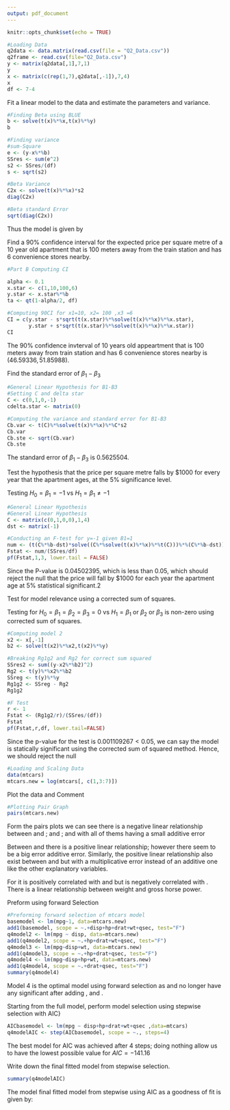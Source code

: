 ```yaml
---
output: pdf_document
---
```


```r
knitr::opts_chunk$set(echo = TRUE)
```

\textbf{Question 2:}
```r
#Loading Data
q2data <- data.matrix(read.csv(file = "Q2_Data.csv"))
q2frame <- read.csv(file="Q2_Data.csv")
y <- matrix(q2data[,1],7,1)
y
x <- matrix(c(rep(1,7),q2data[,-1]),7,4)
x
df <- 7-4
```

\textbf{a:} Fit a linear model to the data and estimate the parameters and variance.

```r
#Finding Beta using BLUE
b <- solve(t(x)%*%x,t(x)%*%y)
b

#Finding variance
#sum-Square
e <- (y-x%*%b)
SSres <- sum(e^2)
s2 <- SSres/(df)
s <- sqrt(s2)

#Beta Variance
C2x <- solve(t(x)%*%x)*s2
diag(C2x)

#Beta standard Error
sqrt(diag(C2x))
```

Thus the model is given by
\begin{tabular}{l l l l l}
$y=$&$54.776606226$&$-0.389598784X_1$&$-0.001973937X_2$ &$-0.242767764X_3$\\
 &$(4.4325965)$ &$(0.1838062)$&$(0.0027075)$&$(0.4324485)$ \\
\end{tabular}

\vspace{0.2cm}
\noindent \textbf{b. }Find a 90\% confidence interval for the expected price per square metre of a 10 year old apartment that is 100 meters away from the train station and has 6 convenience stores nearby.

```r
#Part B Computing CI

alpha <- 0.1
x.star <- c(1,10,100,6)
y.star <- x.star%*%b
ta <- qt(1-alpha/2, df)

#Computing 90CI for x1=10, x2= 100 ,x3 =6
CI = c(y.star - s*sqrt(t(x.star)%*%solve(t(x)%*%x)%*%x.star),
       y.star + s*sqrt(t(x.star)%*%solve(t(x)%*%x)%*%x.star))
CI
```

The 90% confidence invterval of 10 years old appeartment that is 100 meters away from train station and has 6 convenience stores nearby is $(46.59336,51.85988)$. \

\vspace{0.2cm}

\noindent \textbf{c. } Find the standard error of $\beta_1-\beta_3$

```r
#General Linear Hypothesis for B1-B3
#Setting C and delta star
C <- c(0,1,0,-1)
cdelta.star <- matrix(0)

#Computing the variance and standard error for B1-B3
Cb.var <- t(C)%*%solve(t(x)%*%x)%*%C*s2
Cb.var
Cb.ste <- sqrt(Cb.var)
Cb.ste
```
The standard error of $\beta_1-\beta_3$ is 0.5625504.

\vspace{0.2cm}
\noindent \textbf{d. }Test the hypothesis that the price per square metre falls by \$1000 for every year that the
apartment ages, at the 5\% significance level.

Testing $H_0=\beta_1=-1$ vs $H_1=\beta_1 \neq -1$

```r
#General Linear Hypothesis
#General Linear Hypothesis
C <- matrix(c(0,1,0,0),1,4)
dst <- matrix(-1)

#Conducting an F-test for y=-1 given B1=1
num <- (t(C%*%b-dst)*solve((C%*%solve(t(x)%*%x)%*%t(C)))%*%(C%*%b-dst))
Fstat <- num/(SSres/df)
pf(Fstat,1,3, lower.tail = FALSE)
```

\noindent Since the P-value is 0.04502395, which is less than 0.05, which should reject the null that the price will fall by \$1000 for each year the apartment age at 5\% statistical significant.2

\vspace{0.2cm}
\noindent \textbf{e.} Test for model relevance using a corrected sum of squares.


Testing for $H_0=\beta_1=\beta_2=\beta_3=0$ vs $H_1= \beta_1$ or $\beta_2$ or $\beta_3$ is non-zero using corrected sum of squares.

```r
#Computing model 2
x2 <- x[,-1]
b2 <- solve(t(x2)%*%x2,t(x2)%*%y)

#Breaking Rg1g2 and Rg2 for correct sum squared
SSres2 <- sum((y-x2%*%b2)^2)
Rg2 <- t(y)%*%x2%*%b2
SSreg <- t(y)%*%y
Rg1g2 <- SSreg - Rg2
Rg1g2

#F Test
r <- 1
Fstat <- (Rg1g2/r)/(SSres/(df))
Fstat
pf(Fstat,r,df, lower.tail=FALSE)
```


\noindent Since the p-value for the test is $0.001109267 < 0.05$, we can say the model is statically significant using the corrected sum of squared method. Hence, we should reject the null


\pagebreak
\textbf{Question 4:}

```r
#Loading and Scaling Data
data(mtcars)
mtcars.new = log(mtcars[, c(1,3:7)])
```

\textbf{a.} Plot the data and Comment

```r
#Plotting Pair Graph
pairs(mtcars.new)
```

Form the pairs plots we can see there is a negative linear relationship between \textbf{mpg} and \textbf{disp}; \textbf{mpg} and \textbf{hp}; \textbf{mpg} and \textbf{wt} with all of thems having a small additive error

Between \textbf{mpg} and \textbf{drat} there is a positive linear relationship; however there seem to be a big error additive error. Similarly, the positive linear relationship also exist between \textbf{mpg} and \textbf{qsec} but with a multiplicative error instead of an additive one like the other explanatory variables.

For \textbf{disp} it is positively correlated with \textbf{hp} and \textbf{wt} but is negatively correlated with \text{wt}. There is a linear relationship between weight and gross horse power.
\vspace{0.2cm}

\textbf{b. } Preform using forward Selection
```r
#Preforming forward selection of mtcars model
basemodel <- lm(mpg~1, data=mtcars.new)
add1(basemodel, scope = ~.+disp+hp+drat+wt+qsec, test="F")
q4model2 <- lm(mpg ~ disp, data=mtcars.new)
add1(q4model2, scope = ~.+hp+drat+wt+qsec, test="F") 
q4model3 <- lm(mpg~disp+wt, data=mtcars.new)
add1(q4model3, scope = ~.+hp+drat+qsec, test="F") 
q4model4 <- lm(mpg~disp+hp+wt, data=mtcars.new)
add1(q4model4, scope = ~.+drat+qsec, test="F") 
summary(q4model4)
```

Model 4 is the optimal model using forward selection as \textbf{drat} and \textbf{qsec} no longer have any significant after adding \textbf{disp}, \textbf{hp} and \textbf{wt}.

\vspace{0.5cm}

\textbf{c.} Starting from the full model, perform model selection using stepwise selection with AIC}
```r
AICbasemodel <- lm(mpg ~ disp+hp+drat+wt+qsec ,data=mtcars)
q4modelAIC <- step(AICbasemodel, scope = ~., steps=4)
```
\vspace{0.3cm}

The best model for AIC was achieved after 4 steps; doing nothing allow us to have the lowest possible value for $AIC=-141.16$

\vspace{0.2cm}
\textbf{d.} Write down the final fitted model from stepwise selection.

```r
summary(q4modelAIC)
```

The model final fitted model from stepwise using AIC as a goodness of fit is given by:
\begin{tabular}{l l l l}
$mpg=$&$4.83469$&$-0.25532hp$&$-0.56228wt$ \\
 &$(0.22440)$ &$(0.05840)$&$(0.08742)$ \\
\end{tabular}






